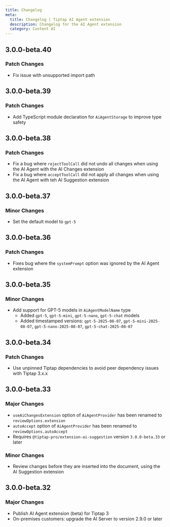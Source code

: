 ```yaml
---
title: Changelog
meta:
  title: Changelog | Tiptap AI Agent extension
  description: Changelog for the AI Agent extension
  category: Content AI
---
```


## 3.0.0-beta.40

### Patch Changes

- Fix issue with unsupported import path

## 3.0.0-beta.39

### Patch Changes

- Add TypeScript module declaration for `AiAgentStorage` to improve type safety

## 3.0.0-beta.38

### Patch Changes

- Fix a bug where `rejectToolCall` did not undo all changes when using the AI Agent with the AI Changes extension
- Fix a bug where `acceptToolCall` did not apply all changes when using the AI Agent with teh AI Suggestion extension

## 3.0.0-beta.37

### Minor Changes

- Set the default model to `gpt-5`

## 3.0.0-beta.36

### Patch Changes

- Fixes bug where the `systemPrompt` option was ignored by the AI Agent extension

## 3.0.0-beta.35

### Minor Changes

- Add support for GPT-5 models in `AiAgentModelName` type
  - Added `gpt-5`, `gpt-5-mini`, `gpt-5-nano`, `gpt-5-chat` models
  - Added timestamped versions: `gpt-5-2025-08-07`, `gpt-5-mini-2025-08-07`, `gpt-5-nano-2025-08-07`, `gpt-5-chat-2025-08-07`

## 3.0.0-beta.34

### Patch Changes

- Use unpinned Tiptap dependencies to avoid peer dependency issues with Tiptap 3.x.x

## 3.0.0-beta.33

### Major Changes

- `useAiChangesExtension` option of `AiAgentProvider` has been renamed to `reviewOptions.extension`
- `autoAccept` option of `AiAgentProvider` has been renamed to `reviewOptions.autoAccept`
- Requires `@tiptap-pro/extension-ai-suggestion` version `3.0.0-beta.33` or later

### Minor Changes

- Review changes before they are inserted into the document, using the AI Suggestion extension

## 3.0.0-beta.32

### Major Changes

- Publish AI Agent extension (beta) for Tiptap 3
- On-premises customers: upgrade the AI Server to version 2.9.0 or later

